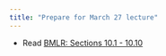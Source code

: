 ```yaml
---
title: "Prepare for March 27 lecture"
---
```


-   Read [BMLR: Sections 10.1 - 10.10](https://bookdown.org/roback/bookdown-BeyondMLR/ch-3level.html#learning-objectives-9)
